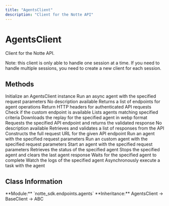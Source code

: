 ```yaml
---
title: "AgentsClient"
description: "Client for the Notte API"
---
```


# AgentsClient

Client for the Notte API.

Note: this client is only able to handle one session at a time.
If you need to handle multiple sessions, you need to create a new client for each session.

## Methods

<CardGroup cols={2}>
  <Card
    title="__init__"
    icon="function"
    href="__init__"
  >
    Initialize an AgentsClient instance
  </Card>
  <Card
    title="arun"
    icon="function"
    href="arun"
  >
    Run an async agent with the specified request parameters
  </Card>
  <Card
    title="arun_custom"
    icon="function"
    href="arun_custom"
  >
    No description available
  </Card>
  <Card
    title="endpoints"
    icon="function"
    href="endpoints"
  >
    Returns a list of endpoints for agent operations
  </Card>
  <Card
    title="headers"
    icon="function"
    href="headers"
  >
    Return HTTP headers for authenticated API requests
  </Card>
  <Card
    title="is_custom_endpoint_available"
    icon="function"
    href="is_custom_endpoint_available"
  >
    Check if the custom endpoint is available
  </Card>
  <Card
    title="list"
    icon="function"
    href="list"
  >
    Lists agents matching specified criteria
  </Card>
  <Card
    title="replay"
    icon="function"
    href="replay"
  >
    Downloads the replay for the specified agent in webp format
  </Card>
  <Card
    title="request"
    icon="function"
    href="request"
  >
    Requests the specified API endpoint and returns the validated response
  </Card>
  <Card
    title="request_download"
    icon="function"
    href="request_download"
  >
    No description available
  </Card>
  <Card
    title="request_list"
    icon="function"
    href="request_list"
  >
    Retrieves and validates a list of responses from the API
  </Card>
  <Card
    title="request_path"
    icon="function"
    href="request_path"
  >
    Constructs the full request URL for the given API endpoint
  </Card>
  <Card
    title="run"
    icon="function"
    href="run"
  >
    Run an agent with the specified request parameters
  </Card>
  <Card
    title="run_custom"
    icon="function"
    href="run_custom"
  >
    Run an custom agent with the specified request parameters
  </Card>
  <Card
    title="start"
    icon="function"
    href="start"
  >
    Start an agent with the specified request parameters
  </Card>
  <Card
    title="status"
    icon="function"
    href="status"
  >
    Retrieves the status of the specified agent
  </Card>
  <Card
    title="stop"
    icon="function"
    href="stop"
  >
    Stops the specified agent and clears the last agent response
  </Card>
  <Card
    title="wait"
    icon="function"
    href="wait"
  >
    Waits for the specified agent to complete
  </Card>
  <Card
    title="watch_logs"
    icon="function"
    href="watch_logs"
  >
    Watch the logs of the specified agent
  </Card>
  <Card
    title="watch_logs_and_wait"
    icon="function"
    href="watch_logs_and_wait"
  >
    Asynchronously execute a task with the agent
  </Card>
</CardGroup>

## Class Information

<Info>
**Module:** `notte_sdk.endpoints.agents`
**Inheritance:** AgentsClient → BaseClient → ABC
</Info>
